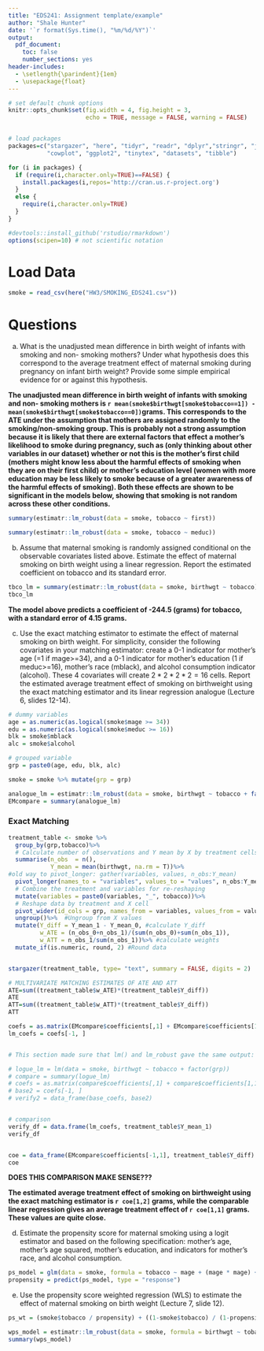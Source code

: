 ```yaml
---
title: "EDS241: Assignment template/example"
author: "Shale Hunter"
date: '`r format(Sys.time(), "%m/%d/%Y")`'
output: 
  pdf_document:
    toc: false
    number_sections: yes
header-includes:
  - \setlength{\parindent}{1em}
  - \usepackage{float}
--- 
```

  
``` r

# set default chunk options
knitr::opts_chunk$set(fig.width = 4, fig.height = 3, 
                      echo = TRUE, message = FALSE, warning = FALSE)


# load packages
packages=c("stargazer", "here", "tidyr", "readr", "dplyr","stringr", "janitor", 
           "cowplot", "ggplot2", "tinytex", "datasets", "tibble")

for (i in packages) {
  if (require(i,character.only=TRUE)==FALSE) {
    install.packages(i,repos='http://cran.us.r-project.org')
  }
  else {
    require(i,character.only=TRUE)
  }
}

#devtools::install_github('rstudio/rmarkdown')
options(scipen=10) # not scientific notation


```

# Load Data

```r
smoke = read_csv(here("HW3/SMOKING_EDS241.csv"))
```


# Questions

a) What is the unadjusted mean difference in birth weight of infants with smoking and non- smoking mothers? Under what hypothesis does this correspond to the average treatment effect of maternal smoking during pregnancy on infant birth weight? Provide some simple empirical evidence for or against this hypothesis.

**The unadjusted mean difference in birth weight of infants with smoking and non- smoking mothers is `r mean(smoke$birthwgt[smoke$tobacco==1]) - mean(smoke$birthwgt[smoke$tobacco==0])`grams. This corresponds to the ATE under the assumption that mothers are assigned randomly to the smoking/non-smoking group. This is probably not a strong assumption because it is likely that there are external factors that effect a mother's likelihood to smoke during pregnancy, such as (only thinking about other variables in our dataset) whether or not this is the mother's first child (mothers might know less about the harmful effects of smoking when they are on their first child) or mother's education level (women with more education may be less likely to smoke because of a greater awareness of the harmful effects of smoking). Both these effects are shown to be significant in the models below, showing that smoking is not random across these other conditions.**

```r
summary(estimatr::lm_robust(data = smoke, tobacco ~ first))

summary(estimatr::lm_robust(data = smoke, tobacco ~ meduc))

```


b) Assume that maternal smoking is randomly assigned conditional on the observable covariates listed above. Estimate the effect of maternal smoking on birth weight using a linear regression. Report the estimated coefficient on tobacco and its standard error.

```r
tbco_lm = summary(estimatr::lm_robust(data = smoke, birthwgt ~ tobacco))
tbco_lm
```

**The model above predicts a coefficient of -244.5 (grams) for tobacco, with a standard error of 4.15 grams.**

c) Use the exact matching estimator to estimate the effect of maternal smoking on birth weight. For simplicity, consider the following covariates in your matching estimator: create a 0-1 indicator for mother's age (=1 if mage>=34), and a 0-1 indicator for mother's education (1 if meduc>=16), mother's race (mblack), and alcohol consumption indicator (alcohol). These 4 covariates will create $2*2*2*2 = 16$ cells. Report the estimated average treatment effect of smoking on birthweight using the exact matching estimator and its linear regression analogue (Lecture 6, slides 12-14).

```r
# dummy variables
age = as.numeric(as.logical(smoke$mage >= 34))
edu = as.numeric(as.logical(smoke$meduc >= 16))
blk = smoke$mblack
alc = smoke$alcohol

# grouped variable
grp = paste0(age, edu, blk, alc)

smoke = smoke %>% mutate(grp = grp)

analogue_lm = estimatr::lm_robust(data = smoke, birthwgt ~ tobacco + factor(grp))
EMcompare = summary(analogue_lm)
```

### Exact Matching

```r
treatment_table <- smoke %>%
  group_by(grp,tobacco)%>% 
  # Calculate number of observations and Y mean by X by treatment cells:
  summarise(n_obs  = n(),
            Y_mean = mean(birthwgt, na.rm = T))%>% 
#old way to pivot_longer: gather(variables, values, n_obs:Y_mean)
  pivot_longer(names_to = "variables", values_to = "values", n_obs:Y_mean) %>% 
  # Combine the treatment and variables for re-reshaping
  mutate(variables = paste0(variables, "_", tobacco))%>% 
  # Reshape data by treatment and X cell
  pivot_wider(id_cols = grp, names_from = variables, values_from = values)%>% 
  ungroup()%>%  #Ungroup from X values
  mutate(Y_diff = Y_mean_1 - Y_mean_0, #calculate Y_diff
         w_ATE = (n_obs_0+n_obs_1)/(sum(n_obs_0)+sum(n_obs_1)),
         w_ATT = n_obs_1/sum(n_obs_1))%>% #calculate weights
  mutate_if(is.numeric, round, 2) #Round data


stargazer(treatment_table, type= "text", summary = FALSE, digits = 2)

# MULTIVARIATE MATCHING ESTIMATES OF ATE AND ATT
ATE=sum((treatment_table$w_ATE)*(treatment_table$Y_diff))
ATE
ATT=sum((treatment_table$w_ATT)*(treatment_table$Y_diff))
ATT
```

```r
coefs = as.matrix(EMcompare$coefficients[,1] + EMcompare$coefficients[1,1])
lm_coefs = coefs[-1, ]


# This section made sure that lm() and lm_robust gave the same output:

# logue_lm = lm(data = smoke, birthwgt ~ tobacco + factor(grp))
# compare = summary(logue_lm)
# coefs = as.matrix(compare$coefficients[,1] + compare$coefficients[1,1])
# base2 = coefs[-1, ]
# verify2 = data_frame(base_coefs, base2)


# comparison
verify_df = data.frame(lm_coefs, treatment_table$Y_mean_1)
verify_df


coe = data_frame(EMcompare$coefficients[-1,1], treatment_table$Y_diff)
coe


```
**DOES THIS COMPARISON MAKE SENSE???**

**The estimated average treatment effect of smoking on birthweight using the exact matching estimator is `r coe[1,2]` grams, while the comparable linear regression gives an average treatment effect of `r coe[1,1]` grams. These values are quite close.**

d) Estimate the propensity score for maternal smoking using a logit estimator and based on the following specification: mother’s age, mother’s age squared, mother’s education, and indicators for mother’s race, and alcohol consumption.

```r
ps_model = glm(data = smoke, formula = tobacco ~ mage + (mage * mage) + meduc + mblack + alcohol, family = binomial())
propensity = predict(ps_model, type = "response")

```

e) Use the propensity score weighted regression (WLS) to estimate the effect of maternal smoking on birth weight (Lecture 7, slide 12).

```r
ps_wt = (smoke$tobacco / propensity) + ((1-smoke$tobacco) / (1-propensity))

wps_model = estimatr::lm_robust(data = smoke, formula = birthwgt ~ tobacco, weights = ps_wt)
summary(wps_model)
```

